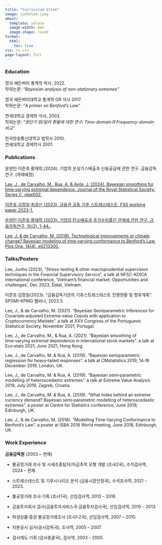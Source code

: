 ```yaml
---
title: "Curriculum Vitae"
image: junholee.jpeg
about:
  template: solana
  image-width: 8em
  image-shape: round
format:
  html:
    toc: true
css: cv.css
page-layout: full
---
```



### Education

영국 에든버러 통계학 박사, 2022. <br>
학위논문: *"Bayesian analysis of non-stationary extremes"*

영국 에든버러대학교 통계학·OR 석사 2017. <br>
학위논문: *"A primer on Benford's Law"* 

연세대학교 경제학 석사, 2003.<br>
학위논문: *"장단기 원/달러 환율에 대한 연구: Time-domain과 Frequency-domain 비교"*

한국방송통신대학교 법학사 2010. <br>
연세대학교 경제학사 2001.


### Publications

윤양인·이준호·황재학,(2024). 기업의 온실가스배출과 신용공급에 관한 연구. 금융감독연구. (게재예정)

[Lee, J., de Carvalho, M., Rua, A. & Avila, J. (2024). Bayesian smoothing for time‑varying extremal dependence. Journal of the Royal Statistical Society: Series C, qlae002.](https://doi.org/10.1093/jrsssc/qlae002)

[이준호·김정일·최광신 (2023). 금융권 공동 기후 스트레스테스트, FSS working paper 2023-1.](https://www.fss.or.kr/fss/bbs/B0000083/view.do?nttId=132378&menuNo=200398&pageIndex=1)

[윤양인·이준호·황재학,(2023). 기업의 탄소배출과 주가수익률간 관계에 관한 연구. 금융감독연구, 10(2), 1-44..](http://doi.org/10.23229/fss.2023.10.2.001)

[Lee, J. & de Carvalho, M. (2019). Technological improvements or climate change? Bayesian modeling of time‑varying conformance to Benford’s Law. Plos One, 14(4), e0213300.](https://doi.org/10.1371/journal.pone.0213300)


### Talks/Posters

Lee, Junho (2023), "Stress-testing & other macroprudential supervision techniques in the Financial Supervisory Service", a talk at NFSC-KOICA international conference, 'Vietnam's financial market: Opportunities and challenges', Dec 2023, Dalat, Vietnam. 

이준호·김정일(2023). “금융감독기관의 기후스트레스테스트 진행현황 및 향후계획”. SPGMI-KPMG 웹비나, 2023.3.

Lee, J., & de Carvalho, M. (2021). “Bayesian Semiparametric Inferences for Covariate‑adjusted Extreme‑value Copula with application to Cryptocurrency Markets”. a talk at XXV Congress of the Portuguese Statistical Society, November 2021, Portugal.

Lee, J., de Carvalho, M., & Rua, A. (2021). “Bayesian smoothing of time‑varying extremal dependence in international stock markets”. a talk at Eco‑stats 2021, June 2021, Hong Kong.

Lee, J., de Carvalho, M. & Rua, A. (2019). “Bayesian semiparametric regression for heavy‑tailed responses”. a talk at CMstatistics 2019, 14‑16 December 2019, London, UK.

Lee, J., de Carvalho, M. & Rua, A. (2019). “Bayesian semi‑parametric modelling of heteroscedastic extremes”. a talk at Extreme Value Analysis 2019, July 2019, Zagreb, Croatia.

Lee, J., de Carvalho, M. & Rua, A. (2019). “What hides behind an extreme currency demand? Bayesian semi‑parametric modelling of heteroscedastic extremes”. a poster at Centre for Statistics conference, June 2019, Edinburgh, UK.

Lee, J., & de Carvalho, M. (2018). “Modelling Time‑Varying Conformance to Benford’s Law”. a poster at ISBA 2018 World meeting, June 2018, Edinburgh, UK.

### Work Experience

**금융감독원** (2003 ~ 현재)

* 불공정거래 조사 및 시세조종탐지/자금추적 모형 개발 (조사2국), 수석검사역, 2024 -- 현재.

* 스트레스테스트 및 기후시나리오 분석 (금융시장안정국), 수석조사역, 2021 -- 2023.

* 불공정거래 조사·기획 (조사1국), 선임검사역, 2013 -- 2016.

* 금융투자회사 검사(금융투자서비스국·금융투자검사국), 선임검사역, 2010 -- 2013.

* 파생상품·증권 불공정거래조사 (조사1·2국), 선임검사역, 2007 -- 2010.

* 지분공시 심사(공시감독국), 조사역, 2005 -- 2007.

* 검사제도·기획 (검사총괄국), 검사역, 2003 -- 2005.
